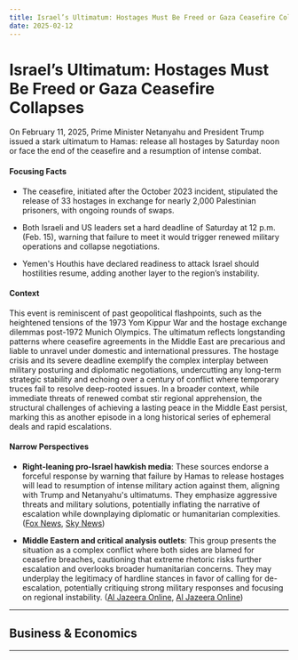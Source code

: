```yaml
---
title: Israel’s Ultimatum: Hostages Must Be Freed or Gaza Ceasefire Collapses
date: 2025-02-12
---
```


# Israel’s Ultimatum: Hostages Must Be Freed or Gaza Ceasefire Collapses

On February 11, 2025, Prime Minister Netanyahu and President Trump issued a stark ultimatum to Hamas: release all hostages by Saturday noon or face the end of the ceasefire and a resumption of intense combat.

#### Focusing Facts

- The ceasefire, initiated after the October 2023 incident, stipulated the release of 33 hostages in exchange for nearly 2,000 Palestinian prisoners, with ongoing rounds of swaps.

- Both Israeli and US leaders set a hard deadline of Saturday at 12 p.m. (Feb. 15), warning that failure to meet it would trigger renewed military operations and collapse negotiations.

- Yemen's Houthis have declared readiness to attack Israel should hostilities resume, adding another layer to the region’s instability.

#### Context

This event is reminiscent of past geopolitical flashpoints, such as the heightened tensions of the 1973 Yom Kippur War and the hostage exchange dilemmas post-1972 Munich Olympics. The ultimatum reflects longstanding patterns where ceasefire agreements in the Middle East are precarious and liable to unravel under domestic and international pressures. The hostage crisis and its severe deadline exemplify the complex interplay between military posturing and diplomatic negotiations, undercutting any long-term strategic stability and echoing over a century of conflict where temporary truces fail to resolve deep-rooted issues. In a broader context, while immediate threats of renewed combat stir regional apprehension, the structural challenges of achieving a lasting peace in the Middle East persist, marking this as another episode in a long historical series of ephemeral deals and rapid escalations.

#### Narrow Perspectives

- **Right-leaning pro-Israel hawkish media**: These sources endorse a forceful response by warning that failure by Hamas to release hostages will lead to resumption of intense military action against them, aligning with Trump and Netanyahu's ultimatums. They emphasize aggressive threats and military solutions, potentially inflating the narrative of escalation while downplaying diplomatic or humanitarian complexities. ([Fox News](https://www.foxnews.com/world/israeli-cabinet-backs-trumps-demand-hamas-release-all-hostages-saturday-deadline), [Sky News](https://news.sky.com/story/israeli-pm-says-gaza-ceasefire-will-be-terminated-if-hostages-are-not-returned-by-hamas-on-saturday-13307251))

- **Middle Eastern and critical analysis outlets**: This group presents the situation as a complex conflict where both sides are blamed for ceasefire breaches, cautioning that extreme rhetoric risks further escalation and overlooks broader humanitarian concerns. They may underplay the legitimacy of hardline stances in favor of calling for de-escalation, potentially critiquing strong military responses and focusing on regional instability. ([Al Jazeera Online](https://www.aljazeera.com/news/2025/2/11/yemens-houthis-warn-they-are-ready-to-attack-israel-if-gaza-war-resumes), [Al Jazeera Online](https://www.aljazeera.com/news/2025/2/11/netanyahu-threatens-to-resume-israels-war-on-gaza-if-captives-not-released))

---

## Business & Economics

---
